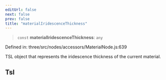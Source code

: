 ```yaml
---
editUrl: false
next: false
prev: false
title: "materialIridescenceThickness"
---
```


> `const` **materialIridescenceThickness**: `any`

Defined in: three/src/nodes/accessors/MaterialNode.js:639

TSL object that represents the iridescence thickness of the current material.

## Tsl

